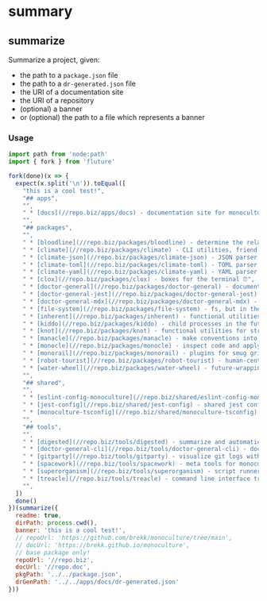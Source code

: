# summary



## summarize

Summarize a project, given:
 - the path to a `package.json` file
 - the path to a `dr-generated.json` file
 - the URI of a documentation site
 - the URI of a repository
 - (optional) a banner
 - or (optional) the path to a file which represents a banner

### Usage
```js test=true
import path from 'node:path'
import { fork } from 'fluture'

fork(done)(x => {
  expect(x.split('\n')).toEqual([
    "this is a cool test!",
    "## apps",
    "",
    " * [docs](//repo.biz/apps/docs) - documentation site for monoculture",
    "",
    "## packages",
    "",
    " * [bloodline](//repo.biz/packages/bloodline) - determine the relationships between files 🩸",
    " * [climate](//repo.biz/packages/climate) - CLI utilities, friend 👯",
    " * [climate-json](//repo.biz/packages/climate-json) - JSON parser for climate 🐐",
    " * [climate-toml](//repo.biz/packages/climate-toml) - TOML parser for climate 🍅",
    " * [climate-yaml](//repo.biz/packages/climate-yaml) - YAML parser for climate 🍠",
    " * [clox](//repo.biz/packages/clox) - boxes for the terminal ⏰",
    " * [doctor-general](//repo.biz/packages/doctor-general) - documentation generation 🩻",
    " * [doctor-general-jest](//repo.biz/packages/doctor-general-jest) - documentation generation - jest 🃏",
    " * [doctor-general-mdx](//repo.biz/packages/doctor-general-mdx) - documentation generation - mdx 🩺",
    " * [file-system](//repo.biz/packages/file-system) - fs, but in the future 🔮",
    " * [inherent](//repo.biz/packages/inherent) - functional utilities for primitives ⛺️",
    " * [kiddo](//repo.biz/packages/kiddo) - child processes in the future 👶",
    " * [knot](//repo.biz/packages/knot) - functional utilities for strings 🪢",
    " * [manacle](//repo.biz/packages/manacle) - make conventions into rules, magically 🔒",
    " * [monocle](//repo.biz/packages/monocle) - inspect code and apply rules, magically 🧐",
    " * [monorail](//repo.biz/packages/monorail) - plugins for smug grins 🚂",
    " * [robot-tourist](//repo.biz/packages/robot-tourist) - human-centric source code interpreter 🤖",
    " * [water-wheel](//repo.biz/packages/water-wheel) - future-wrapping for streaming interfaces 🌊",
    "",
    "## shared",
    "",
    " * [eslint-config-monoculture](//repo.biz/shared/eslint-config-monoculture) - shared eslint configuration for monoculture packages 🧹",
    " * [jest-config](//repo.biz/shared/jest-config) - shared jest configuration for monoculture packages 🎪",
    " * [monoculture-tsconfig](//repo.biz/shared/monoculture-tsconfig) - shared tsconfig for monoculture packages 😵",
    "",
    "## tools",
    "",
    " * [digested](//repo.biz/tools/digested) - summarize and automatically generate information about your projects 🍽️",
    " * [doctor-general-cli](//repo.biz/tools/doctor-general-cli) - documentation generation in a nice CLI 🫡",
    " * [gitparty](//repo.biz/tools/gitparty) - visualize git logs with magical context 🎨",
    " * [spacework](//repo.biz/tools/spacework) - meta tools for monoculture ☄️",
    " * [superorganism](//repo.biz/tools/superorganism) - script runner from beyond the moon 🐁",
    " * [treacle](//repo.biz/tools/treacle) - command line interface tree visualization pun 🫠",
    "",
  ])
  done()
})(summarize({
  readme: true,
  dirPath: process.cwd(),
  banner: 'this is a cool test!',
  // repoUrl: 'https://github.com/brekk/monoculture/tree/main',
  // docUrl: 'https://brekk.github.io/monoculture',
  // base package only!
  repoUrl: '//repo.biz',
  docUrl: '//repo.doc',
  pkgPath: '../../package.json',
  drGenPath: '../../apps/docs/dr-generated.json'
}))
```